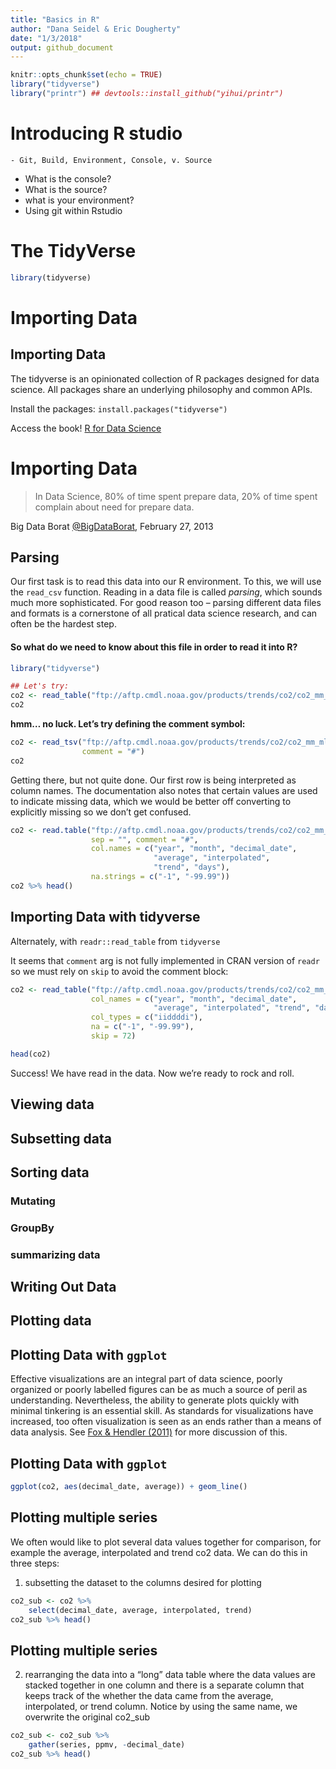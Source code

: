 ```yaml
---
title: "Basics in R"
author: "Dana Seidel & Eric Dougherty"
date: "1/3/2018"
output: github_document
---
```


```r
knitr::opts_chunk$set(echo = TRUE)
library("tidyverse")
library("printr") ## devtools::install_github("yihui/printr")
```


# Introducing R studio
    - Git, Build, Environment, Console, v. Source
- What is the console? 
- What is the source?
- what is your environment?
- Using git within Rstudio

# The TidyVerse

```r
library(tidyverse)
```

# Importing Data

## Importing Data
The tidyverse is an opinionated collection of R packages designed for data science. All packages share an underlying philosophy and common APIs. 

Install the packages: `install.packages("tidyverse")`

Access the book! [R for Data Science](http://r4ds.had.co.nz/)


# Importing Data

> In Data Science, 80% of time spent prepare data, 20% of time spent complain about need for prepare data. 

Big Data Borat [@BigDataBorat](https://twitter.com/BigDataBorat/status/306596352991830016), February 27, 2013

## Parsing

Our first task is to read this data into our R environment.  To this, we will use the `read_csv` function. Reading in a data file is called *parsing*, which sounds much more sophisticated.  For good reason too -- parsing different data files and formats is a cornerstone of all pratical data science research, and can often be the hardest step.

#### So what do we need to know about this file in order to read it into R?

```r
library("tidyverse")
```


```r
## Let's try:
co2 <- read_table("ftp://aftp.cmdl.noaa.gov/products/trends/co2/co2_mm_mlo.txt")
co2
```


**hmm... no luck.  Let's try defining the comment symbol:**

```r
co2 <- read_tsv("ftp://aftp.cmdl.noaa.gov/products/trends/co2/co2_mm_mlo.txt",
                comment = "#")
co2
```

Getting there, but not quite done. Our first row is being interpreted as column names.  The documentation also notes that certain values are used to indicate missing data, which we would be better off converting to explicitly missing so we don't get confused.


```r
co2 <- read.table("ftp://aftp.cmdl.noaa.gov/products/trends/co2/co2_mm_mlo.txt",
                  sep = "", comment = "#",
                  col.names = c("year", "month", "decimal_date", 
                                "average", "interpolated", 
                                "trend", "days"),
                  na.strings = c("-1", "-99.99"))
co2 %>% head()
```


## Importing Data with tidyverse

Alternately, with `readr::read_table` from `tidyverse` 

It seems that `comment` arg is not fully implemented in CRAN version of `readr` so we must rely on `skip` to avoid the comment block:

```r
co2 <- read_table("ftp://aftp.cmdl.noaa.gov/products/trends/co2/co2_mm_mlo.txt",
                  col_names = c("year", "month", "decimal_date", 
                                "average", "interpolated", "trend", "days"),
                  col_types = c("iiddddi"),
                  na = c("-1", "-99.99"),
                  skip = 72)

head(co2) 
```

Success! We have read in the data. Now we're ready to rock and roll.

## Viewing data

## Subsetting data

## Sorting data
### Mutating
### GroupBy
### summarizing data

## Writing Out Data

## Plotting data

## Plotting Data with `ggplot`

Effective visualizations are an integral part of data science, poorly organized or poorly labelled figures can be as much a source of peril as understanding.  Nevertheless, the ability to generate plots quickly with minimal tinkering is an essential skill.  As standards for visualizations have increased, too often visualization is seen as an ends rather than a means of data analysis. See [Fox & Hendler (2011)](http://science.sciencemag.org/content/331/6018/705.short) for more discussion of this.

## Plotting Data with `ggplot`


```r
ggplot(co2, aes(decimal_date, average)) + geom_line()
```


## Plotting multiple series

We often would like to plot several data values together for comparison,
for example the average, interpolated and trend co2 data. We can do
this in three steps:

1) subsetting the dataset to the columns desired for plotting

```r
co2_sub <- co2 %>%
    select(decimal_date, average, interpolated, trend)
co2_sub %>% head()
```


## Plotting multiple series

2) rearranging the data into a "long" data table where the data values
are stacked together in one column and there is a separate column that
keeps track of the whether the data came from the average,
interpolated, or trend column. Notice by using the same name,
we overwrite the original co2_sub


```r
co2_sub <- co2_sub %>%
    gather(series, ppmv, -decimal_date)
co2_sub %>% head()
```

